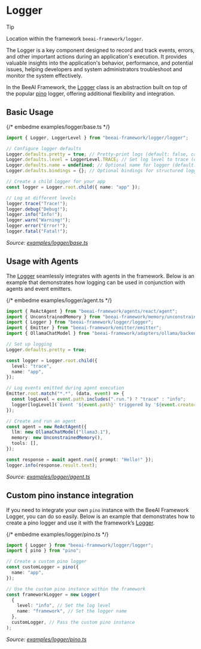 # Logger

> [!TIP]
>
> Location within the framework `beeai-framework/logger`.

The Logger is a key component designed to record and track events, errors, and other important actions during an application's execution. It provides valuable insights into the application's behavior, performance, and potential issues, helping developers and system administrators troubleshoot and monitor the system effectively.

In the BeeAI Framework, the [Logger](https://github.com/i-am-bee/beeai-framework/blob/main/typescript/src/logger/logger.ts) class is an abstraction built on top of the popular [pino](https://github.com/pinojs/pino) logger, offering additional flexibility and integration.

## Basic Usage

{/* embedme examples/logger/base.ts */}

```ts
import { Logger, LoggerLevel } from "beeai-framework/logger/logger";

// Configure logger defaults
Logger.defaults.pretty = true; // Pretty-print logs (default: false, can also be set via ENV: BEE_FRAMEWORK_LOG_PRETTY=true)
Logger.defaults.level = LoggerLevel.TRACE; // Set log level to trace (default: TRACE, can also be set via ENV: BEE_FRAMEWORK_LOG_LEVEL=trace)
Logger.defaults.name = undefined; // Optional name for logger (default: undefined)
Logger.defaults.bindings = {}; // Optional bindings for structured logging (default: empty)

// Create a child logger for your app
const logger = Logger.root.child({ name: "app" });

// Log at different levels
logger.trace("Trace!");
logger.debug("Debug!");
logger.info("Info!");
logger.warn("Warning!");
logger.error("Error!");
logger.fatal("Fatal!");
```

_Source: [examples/logger/base.ts](https://github.com/i-am-bee/beeai-framework/blob/main/typescript/examples/logger/base.ts)_

## Usage with Agents

The [Logger](https://github.com/i-am-bee/beeai-framework/blob/main/typescript/src/logger/logger.ts) seamlessly integrates with agents in the framework. Below is an example that demonstrates how logging can be used in conjunction with agents and event emitters.

{/* embedme examples/logger/agent.ts */}

```ts
import { ReActAgent } from "beeai-framework/agents/react/agent";
import { UnconstrainedMemory } from "beeai-framework/memory/unconstrainedMemory";
import { Logger } from "beeai-framework/logger/logger";
import { Emitter } from "beeai-framework/emitter/emitter";
import { OllamaChatModel } from "beeai-framework/adapters/ollama/backend/chat";

// Set up logging
Logger.defaults.pretty = true;

const logger = Logger.root.child({
  level: "trace",
  name: "app",
});

// Log events emitted during agent execution
Emitter.root.match("*.*", (data, event) => {
  const logLevel = event.path.includes(".run.") ? "trace" : "info";
  logger[logLevel](`Event '${event.path}' triggered by '${event.creator.constructor.name}'`);
});

// Create and run an agent
const agent = new ReActAgent({
  llm: new OllamaChatModel("llama3.1"),
  memory: new UnconstrainedMemory(),
  tools: [],
});

const response = await agent.run({ prompt: "Hello!" });
logger.info(response.result.text);
```

_Source: [examples/logger/agent.ts](https://github.com/i-am-bee/beeai-framework/blob/main/typescript/examples/logger/agent.ts)_

## Custom pino instance integration

If you need to integrate your own `pino` instance with the BeeAI Framework Logger, you can do so easily. Below is an example that demonstrates how to create a pino logger and use it with the framework’s [Logger](https://github.com/i-am-bee/beeai-framework/blob/main/typescript/src/logger/logger.ts).

{/* embedme examples/logger/pino.ts */}

```ts
import { Logger } from "beeai-framework/logger/logger";
import { pino } from "pino";

// Create a custom pino logger
const customLogger = pino({
  name: "app",
});

// Use the custom pino instance within the framework
const frameworkLogger = new Logger(
  {
    level: "info", // Set the log level
    name: "framework", // Set the logger name
  },
  customLogger, // Pass the custom pino instance
);
```

_Source: [examples/logger/pino.ts](https://github.com/i-am-bee/beeai-framework/blob/main/typescript/examples/logger/pino.ts)_
